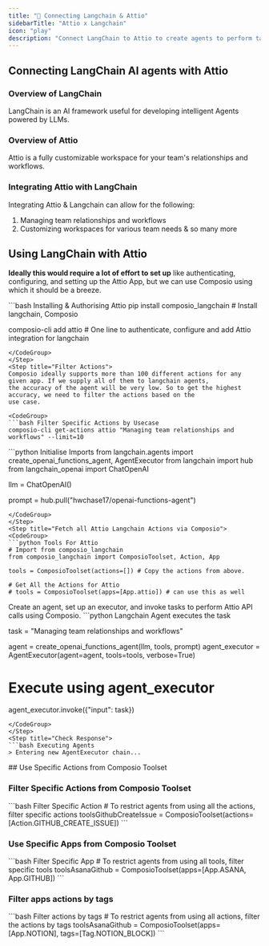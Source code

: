 ```yaml
---
title: "🚀 Connecting Langchain & Attio"
sidebarTitle: "Attio x Langchain"
icon: "play"
description: "Connect LangChain to Attio to create agents to perform tasks using natural language"
---
```


## Connecting LangChain AI agents with Attio

### Overview of LangChain

LangChain is an AI framework useful for developing intelligent Agents powered by LLMs.

### Overview of Attio

Attio is a fully customizable workspace for your team's relationships and workflows.

### Integrating Attio with LangChain

Integrating Attio & Langchain can allow for the following:

1. Managing team relationships and workflows
2. Customizing workspaces for various team needs
& so many more

## Using LangChain with Attio

<Steps>
<Step title="Setting Up the Environment">

**Ideally this would require a lot of effort to set up** like authenticating, configuring, and setting up the Attio App, but we can use Composio using which it should be a breeze.

<CodeGroup>
```bash Installing & Authorising Attio
pip install composio_langchain # Install langchain, Composio 

composio-cli add attio # One line to authenticate, configure and add Attio integration for langchain
```
</CodeGroup>
</Step>
<Step title="Filter Actions">
Composio ideally supports more than 100 different actions for any given app. If we supply all of them to langchain agents, 
the accuracy of the agent will be very low. So to get the highest accuracy, we need to filter the actions based on the 
use case.

<CodeGroup>
```bash Filter Specific Actions by Usecase
composio-cli get-actions attio "Managing team relationships and workflows" --limit=10
```
</CodeGroup>

</Step>
<Step title="Import Base Packages">

<CodeGroup>
```python Initialise Imports
from langchain.agents import create_openai_functions_agent, AgentExecutor
from langchain import hub
from langchain_openai import ChatOpenAI


llm = ChatOpenAI()

prompt = hub.pull("hwchase17/openai-functions-agent")
```
</CodeGroup>
</Step>
<Step title="Fetch all Attio Langchain Actions via Composio">
<CodeGroup>
```python Tools For Attio
# Import from composio_langchain
from composio_langchain import ComposioToolset, Action, App

tools = ComposioToolset(actions=[]) # Copy the actions from above. 

# Get All the Actions for Attio
# tools = ComposioToolset(apps=[App.attio]) # can use this as well
```
</CodeGroup>
</Step>
<Step title="Execute the Agent">
Create an agent, set up an executor, and invoke tasks to perform Attio API calls using Composio. 
<CodeGroup>
```python Langchain Agent executes the task

task = "Managing team relationships and workflows"

agent = create_openai_functions_agent(llm, tools, prompt)
agent_executor = AgentExecutor(agent=agent, tools=tools, verbose=True)

# Execute using agent_executor
agent_executor.invoke({"input": task})
```
</CodeGroup>
</Step>
<Step title="Check Response">
```bash Executing Agents
> Entering new AgentExecutor chain...
```
</Step>
</Steps>
## Use Specific Actions from Composio Toolset

### Filter Specific Actions from Composio Toolset

<CodeGroup>
```bash Filter Specific Action
# To restrict agents from using all the actions, filter specific actions
toolsGithubCreateIssue = ComposioToolset(actions=[Action.GITHUB_CREATE_ISSUE])
```
</CodeGroup>

### Use Specific Apps from Composio Toolset
<CodeGroup>
```bash Filter Specific App
# To restrict agents from using all tools, filter specific tools
toolsAsanaGithub = ComposioToolset(apps=[App.ASANA, App.GITHUB])
```
</CodeGroup>

### Filter apps actions by tags 
<CodeGroup>
```bash Filter actions by tags
# To restrict agents from using all actions, filter the actions by tags
toolsAsanaGithub = ComposioToolset(apps=[App.NOTION], tags=[Tag.NOTION_BLOCK])
```
</CodeGroup>


